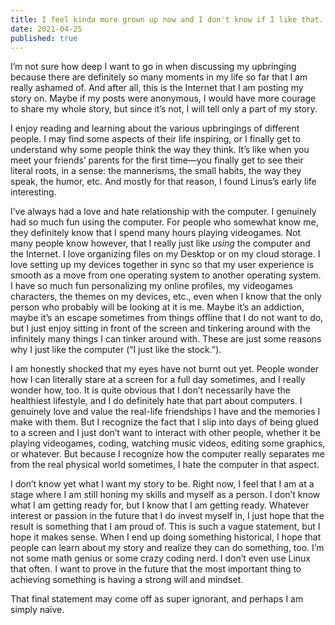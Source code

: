 ```yaml
---
title: I feel kinda more grown up now and I don't know if I like that.
date: 2021-04-25
published: true
---
```


I’m not sure how deep I want to go in when discussing my upbringing because there are definitely so many moments in my life so far that I am really ashamed of. And after all, this is the Internet that I am posting my story on. Maybe if my posts were anonymous, I would have more courage to share my whole story, but since it’s not, I will tell only a part of my story.

I enjoy reading and learning about the various upbringings of different people. I may find some aspects of their life inspiring, or I finally get to understand why some people think the way they think. It’s like when you meet your friends’ parents for the first time—you finally get to see their literal roots, in a sense: the mannerisms, the small habits, the way they speak, the humor, etc. And mostly for that reason, I found Linus’s early life interesting.

I’ve always had a love and hate relationship with the computer. I genuinely had so much fun using the computer. For people who somewhat know me, they definitely know that I spend many hours playing videogames. Not many people know however, that I really just like *using* the computer and the Internet. I love organizing files on my Desktop or on my cloud storage. I love setting up my devices together in sync so that my user experience is smooth as a move from one operating system to another operating system. I have so much fun personalizing my online profiles, my videogames characters, the themes on my devices, etc., even when I know that the only person who probably will be looking at it is me. Maybe it’s an addiction, maybe it’s an escape sometimes from things offline that I do not want to do, but I just enjoy sitting in front of the screen and tinkering around with the infinitely many things I can tinker around with. These are just some reasons why I just like the computer (“I just like the stock.”).

I am honestly shocked that my eyes have not burnt out yet. People wonder how I can literally stare at a screen for a full day sometimes, and I really wonder how, too. It is quite obvious that I don’t necessarily have the healthiest lifestyle, and I do definitely hate that part about computers. I genuinely love and value the real-life friendships I have and the memories I make with them. But I recognize the fact that I slip into days of being glued to a screen and I just don’t want to interact with other people, whether it be playing videogames, coding, watching music videos, editing some graphics, or whatever. But because I recognize how the computer really separates me from the real physical world sometimes, I hate the computer in that aspect.

I don’t know yet what I want my story to be. Right now, I feel that I am at a stage where I am still honing my skills and myself as a person. I don’t know what I am getting ready for, but I know that I am getting ready. Whatever interest or passion in the future that I do invest myself in, I just hope that the result is something that I am proud of. This is such a vague statement, but I hope it makes sense. When I end up doing something historical, I hope that people can learn about my story and realize they can do something, too. I’m not some math genius or some crazy coding nerd. I don’t even use Linux that often. I want to prove in the future that the most important thing to achieving something is having a strong will and mindset.

That final statement may come off as super ignorant, and perhaps I am simply naïve.
